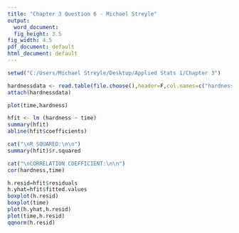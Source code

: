 ```yaml
---
title: "Chapter 3 Question 6 - Michael Streyle"
output:
  word_document:
  fig_height: 3.5
fig_width: 4.5
pdf_document: default
html_document: default
---
```

  
```r

setwd("C:/Users/Michael Streyle/Desktop/Applied Stats 1/Chapter 3")

hardnessdata <- read.table(file.choose(),header=F,col.names=c("hardness","time"))
attach(hardnessdata)

plot(time,hardness)

hfit <- lm (hardness ~ time)
summary(hfit)
abline(hfit$coefficients)

cat("\nR SQUARED:\n\n")
summary(hfit)$r.squared

cat("\nCORRELATION COEFFICIENT:\n\n")
cor(hardness,time)

h.resid=hfit$residuals
h.yhat=hfit$fitted.values
boxplot(h.resid)
boxplot(time)
plot(h.yhat,h.resid)
plot(time,h.resid)
qqnorm(h.resid)



```

